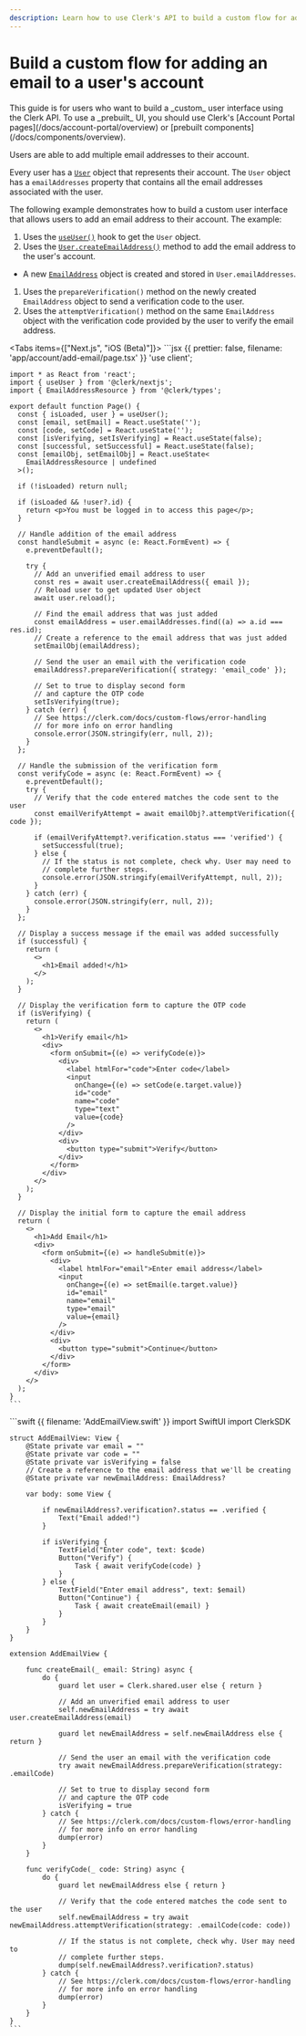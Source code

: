 ```yaml
---
description: Learn how to use Clerk's API to build a custom flow for adding an email to a user's account.
---
```


# Build a custom flow for adding an email to a user's account

<Callout type="danger">
  This guide is for users who want to build a _custom_ user interface using the Clerk API. To use a _prebuilt_ UI, you should use Clerk's [Account Portal pages](/docs/account-portal/overview) or [prebuilt components](/docs/components/overview).
</Callout>

Users are able to add multiple email addresses to their account.

Every user has a [`User`](/docs/references/javascript/user/user) object that represents their account. The `User` object has a `emailAddresses` property that contains all the email addresses associated with the user.

The following example demonstrates how to build a custom user interface that allows users to add an email address to their account. The example:

1. Uses the [`useUser()`](/docs/references/react/use-user) hook to get the `User` object.
1. Uses the [`User.createEmailAddress()`](/docs/references/javascript/user/create-metadata#create-email-address) method to add the email address to the user's account.

- A new [`EmailAddress`](/docs/references/javascript/email-address) object is created and stored in `User.emailAddresses`.

1. Uses the `prepareVerification()` method on the newly created `EmailAddress` object to send a verification code to the user.
1. Uses the `attemptVerification()` method on the same `EmailAddress` object with the verification code provided by the user to verify the email address.

<Tabs items={["Next.js", "iOS (Beta)"]}>
  <Tab>
    ```jsx {{ prettier: false, filename: 'app/account/add-email/page.tsx' }}
    'use client';

    import * as React from 'react';
    import { useUser } from '@clerk/nextjs';
    import { EmailAddressResource } from '@clerk/types';

    export default function Page() {
      const { isLoaded, user } = useUser();
      const [email, setEmail] = React.useState('');
      const [code, setCode] = React.useState('');
      const [isVerifying, setIsVerifying] = React.useState(false);
      const [successful, setSuccessful] = React.useState(false);
      const [emailObj, setEmailObj] = React.useState<
        EmailAddressResource | undefined
      >();

      if (!isLoaded) return null;

      if (isLoaded && !user?.id) {
        return <p>You must be logged in to access this page</p>;
      }

      // Handle addition of the email address
      const handleSubmit = async (e: React.FormEvent) => {
        e.preventDefault();

        try {
          // Add an unverified email address to user
          const res = await user.createEmailAddress({ email });
          // Reload user to get updated User object
          await user.reload();

          // Find the email address that was just added
          const emailAddress = user.emailAddresses.find((a) => a.id === res.id);
          // Create a reference to the email address that was just added
          setEmailObj(emailAddress);

          // Send the user an email with the verification code
          emailAddress?.prepareVerification({ strategy: 'email_code' });

          // Set to true to display second form
          // and capture the OTP code
          setIsVerifying(true);
        } catch (err) {
          // See https://clerk.com/docs/custom-flows/error-handling
          // for more info on error handling
          console.error(JSON.stringify(err, null, 2));
        }
      };

      // Handle the submission of the verification form
      const verifyCode = async (e: React.FormEvent) => {
        e.preventDefault();
        try {
          // Verify that the code entered matches the code sent to the user
          const emailVerifyAttempt = await emailObj?.attemptVerification({ code });

          if (emailVerifyAttempt?.verification.status === 'verified') {
            setSuccessful(true);
          } else {
            // If the status is not complete, check why. User may need to
            // complete further steps.
            console.error(JSON.stringify(emailVerifyAttempt, null, 2));
          }
        } catch (err) {
          console.error(JSON.stringify(err, null, 2));
        }
      };

      // Display a success message if the email was added successfully
      if (successful) {
        return (
          <>
            <h1>Email added!</h1>
          </>
        );
      }

      // Display the verification form to capture the OTP code
      if (isVerifying) {
        return (
          <>
            <h1>Verify email</h1>
            <div>
              <form onSubmit={(e) => verifyCode(e)}>
                <div>
                  <label htmlFor="code">Enter code</label>
                  <input
                    onChange={(e) => setCode(e.target.value)}
                    id="code"
                    name="code"
                    type="text"
                    value={code}
                  />
                </div>
                <div>
                  <button type="submit">Verify</button>
                </div>
              </form>
            </div>
          </>
        );
      }

      // Display the initial form to capture the email address
      return (
        <>
          <h1>Add Email</h1>
          <div>
            <form onSubmit={(e) => handleSubmit(e)}>
              <div>
                <label htmlFor="email">Enter email address</label>
                <input
                  onChange={(e) => setEmail(e.target.value)}
                  id="email"
                  name="email"
                  type="email"
                  value={email}
                />
              </div>
              <div>
                <button type="submit">Continue</button>
              </div>
            </form>
          </div>
        </>
      );
    }
    ```
  </Tab>

  <Tab>
    ```swift {{ filename: 'AddEmailView.swift' }}
    import SwiftUI
    import ClerkSDK

    struct AddEmailView: View {
        @State private var email = ""
        @State private var code = ""
        @State private var isVerifying = false
        // Create a reference to the email address that we'll be creating
        @State private var newEmailAddress: EmailAddress?
        
        var body: some View {
            
            if newEmailAddress?.verification?.status == .verified {
                Text("Email added!")
            }
            
            if isVerifying {
                TextField("Enter code", text: $code)
                Button("Verify") {
                    Task { await verifyCode(code) }
                }
            } else {
                TextField("Enter email address", text: $email)
                Button("Continue") {
                    Task { await createEmail(email) }
                }
            }
        }
    }

    extension AddEmailView {
        
        func createEmail(_ email: String) async {
            do {
                guard let user = Clerk.shared.user else { return }
                
                // Add an unverified email address to user
                self.newEmailAddress = try await user.createEmailAddress(email)
                
                guard let newEmailAddress = self.newEmailAddress else { return }
                
                // Send the user an email with the verification code
                try await newEmailAddress.prepareVerification(strategy: .emailCode)
                
                // Set to true to display second form
                // and capture the OTP code
                isVerifying = true
            } catch {
                // See https://clerk.com/docs/custom-flows/error-handling
                // for more info on error handling
                dump(error)
            }
        }
        
        func verifyCode(_ code: String) async {
            do {
                guard let newEmailAddress else { return }
                
                // Verify that the code entered matches the code sent to the user
                self.newEmailAddress = try await newEmailAddress.attemptVerification(strategy: .emailCode(code: code))
                
                // If the status is not complete, check why. User may need to
                // complete further steps.
                dump(self.newEmailAddress?.verification?.status)
            } catch {
                // See https://clerk.com/docs/custom-flows/error-handling
                // for more info on error handling
                dump(error)
            }
        }
    }
    ```
  </Tab>
</Tabs>
